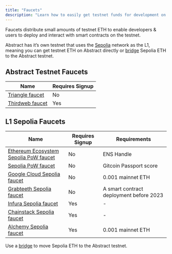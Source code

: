 ```yaml
---
title: "Faucets"
description: "Learn how to easily get testnet funds for development on Abstract."
---
```


Faucets distribute small amounts of testnet ETH to enable developers & users to deploy and
interact with smart contracts on the testnet.

Abstract has it&rsquo;s own testnet that uses
the [Sepolia](https://ethereum.org/en/developers/docs/networks/#sepolia) network as the L1, meaning
you can get testnet ETH on Abstract directly or [bridge](/ecosystem/bridges) Sepolia ETH to the
Abstract testnet.

## Abstract Testnet Faucets

| Name                                                                    | Requires Signup |
| ----------------------------------------------------------------------- | --------------- |
| [Triangle faucet](https://faucet.triangleplatform.com/abstract/testnet) | No              |
| [Thirdweb faucet](https://thirdweb.com/abstract-testnet)                | Yes             |

## L1 Sepolia Faucets

| Name                                                                                                 | Requires Signup | Requirements                            |
| ---------------------------------------------------------------------------------------------------- | --------------- | --------------------------------------- |
| [Ethereum Ecosystem Sepolia PoW faucet](https://www.ethereum-ecosystem.com/faucets/ethereum-sepolia) | No              | ENS Handle                              |
| [Sepolia PoW faucet](https://sepolia-faucet.pk910.de/)                                               | No              | Gitcoin Passport score                  |
| [Google Cloud Sepolia faucet](https://cloud.google.com/application/web3/faucet/ethereum/sepolia)     | No              | 0.001 mainnet ETH                       |
| [Grabteeth Sepolia faucet](https://grabteeth.xyz/)                                                   | No              | A smart contract deployment before 2023 |
| [Infura Sepolia faucet](https://www.infura.io/faucet/sepolia)                                        | Yes             | -                                       |
| [Chainstack Sepolia faucet](https://faucet.chainstack.com/sepolia-testnet-faucet)                    | Yes             | -                                       |
| [Alchemy Sepolia faucet](https://www.alchemy.com/faucets/ethereum-sepolia)                           | Yes             | 0.001 mainnet ETH                       |

Use a [bridge](/ecosystem/bridges) to move Sepolia ETH to the Abstract testnet.
